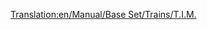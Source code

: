 [[Translation:en/Manual/Base Set/Trains/T.I.M.]]
{{ru/Manual/Base Set/Trains/Поезда|Image=[[File:en/Manual/Base Set/Trains/Tim.png]]
|Имя|Name="T.I.M."
|Cost= £ 46875 (2343750 р.)
|Speed=241 км/ч (150 миль/ч)
|Weight=90 т
|Power=7000 л.с. (5220 кВт)
|Annual= £ 3374 (168700 р.)
|Designed=1984
|Lifespan=25
|Capacity=нет
|Description=Это двухсекционный локомотив, имеющий скорость на 64 км/ч больше, чем следующий в этой категории - [[ru/Manual/Base Set/Trains/SH '40'|SH "40"]]. Среди электровозов быстрее него только [[ru/Manual/Base Set/Trains/AsiaStar|AsiaStar]].
|Real-life=Этот поезд в игре Transport Tycoon соотвествует ранней модели французского [http://ru.wikipedia.org/wiki/TGV TGV] (Train à Grande Vitesse).
}}